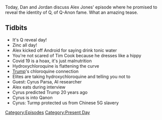 {{DEFAULTSORT:
    #_EPISODE_0418:April 8, 2020
}}{{Episode
    | title           = April 8, 2020
    | caption         = Listen to this episode on [https://knowledgefight.libsyn.com/knowledge-fight-april-8-2020 Libsyn] [https://open.spotify.com/episode/737zsxZB5hycqNllrp6v2R Spotify], Read the [[Transcript/418: April 8, 2020|Unofficial Transcript]]
    | episodeNumber   = 418
    | length          = 00:47:06
    | airDate         = April 10, 2020
    | coverageDate    = April 8, 2020
    | episodeType     = [[:Category:Present Day|Present Day]]
    | appearance      = [[Alex Parsa]]
    | previousEpisode = [[417: April 5, 2020]]
    | nextEpisode     = [[419: Disease Denial and Vampire Affirmation]]
}}

{{Stub}}

Today, Dan and Jordan discuss Alex Jones' episode where he promised to reveal the identity of Q, of Q-Anon fame.  What an amazing tease.

==Tidbits==

*It's Q reveal day!
*Zinc all day!
*Alex kicked off Android for saying drink tonic water
*You're not scared of Tim Cook because he dresses like a hippy
*Covid 19 is a hoax, it's just malnutrition
*Hydroxychloroquine is flattening the curve
*[[Donald Trump|Trump]]'s chloroquine connection
*Elites are taking hydroxychloroquine and telling you not to
*Guest: Cyrus Parsa, AI researcher
*Alex eats during interview
*Cyrus predicted Trump 20 years ago
*Cyrus is into Qanon
*Cyrus: Turmp protected us from Chinese 5G slavery

[[Category:Episodes]]
[[Category:Present Day]]
